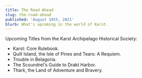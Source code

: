 ```yaml
---
title: The Road Ahead
slug: the-road-ahead
published: 'August 19th, 2021'
blurb: What's upcoming in the world of Karst.
---
```


Upcoming Titles from the Karst Archipelago Historical Society:

- Karst: Core Rulebook.
- Quill Island, the Isle of Pines and Tears: A Requiem.
- Trouble in Belagoria.
- The Scoundrel's Guide to Drakt Harbor.
- Thark, the Land of Adventure and Bravery.
